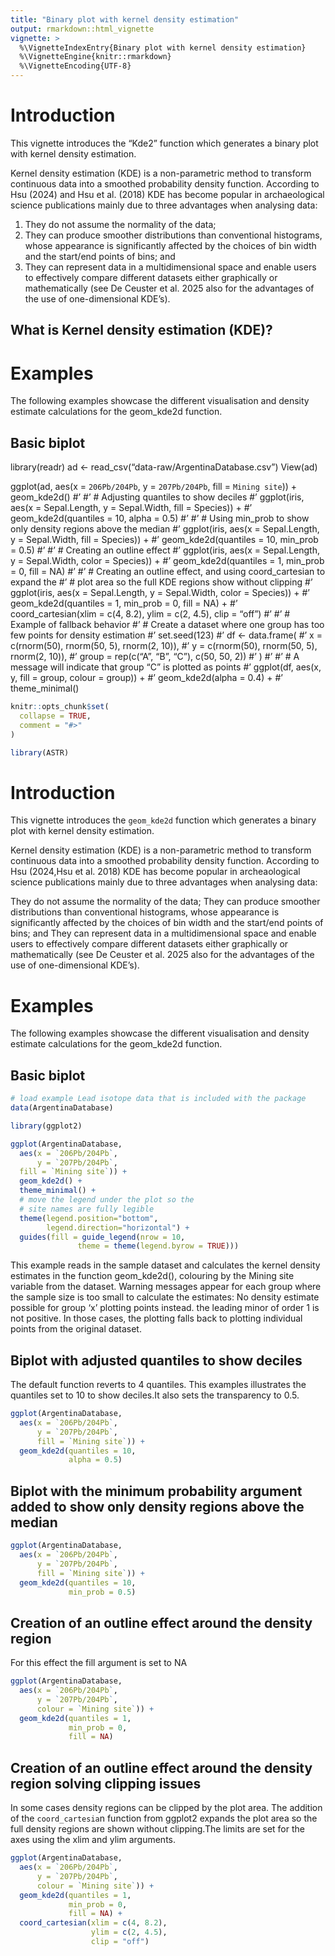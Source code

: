 ```yaml
---
title: "Binary plot with kernel density estimation"
output: rmarkdown::html_vignette
vignette: >
  %\VignetteIndexEntry{Binary plot with kernel density estimation} 
  %\VignetteEngine{knitr::rmarkdown}
  %\VignetteEncoding{UTF-8}
---
```


# Introduction

This vignette introduces the "Kde2" function which generates a binary plot with kernel density estimation.

Kernel density estimation (KDE) is a non-parametric method to transform continuous data into a smoothed probability density function. According to Hsu (2024) and Hsu et al. (2018) KDE has become popular in archaeological science publications mainly due to three advantages when analysing data:

1. They do not assume the normality of the data;
2. They can produce smoother distributions than conventional histograms, whose appearance is significantly affected by the choices of bin width and the start/end points of bins; and
3. They can represent data in a multidimensional space and enable users to effectively compare different datasets either graphically or mathematically (see De Ceuster et al. 2025 also for the advantages of the use of one-dimensional KDE’s).

## What is Kernel density estimation (KDE)?







# Examples
The following examples showcase the different visualisation and density estimate calculations for the geom_kde2d function. 

## Basic biplot 
library(readr)
ad <- read_csv("data-raw/ArgentinaDatabase.csv")
View(ad)

ggplot(ad, 
  aes(x = `206Pb/204Pb`, 
  y = `207Pb/204Pb`, 
  fill = `Mining site`)) + 
  geom_kde2d()
#'
#' # Adjusting quantiles to show deciles
#' ggplot(iris, aes(x = Sepal.Length, y = Sepal.Width, fill = Species)) +
#'   geom_kde2d(quantiles = 10, alpha = 0.5)
#'
#' # Using min_prob to show only density regions above the median
#' ggplot(iris, aes(x = Sepal.Length, y = Sepal.Width, fill = Species)) +
#'   geom_kde2d(quantiles = 10, min_prob = 0.5)
#'
#' # Creating an outline effect
#' ggplot(iris, aes(x = Sepal.Length, y = Sepal.Width, color = Species)) +
#'   geom_kde2d(quantiles = 1, min_prob = 0, fill = NA)
#'
#'  # Creating an outline effect, and using coord_cartesian to expand the
#'  # plot area so the full KDE regions show without clipping
#' ggplot(iris, aes(x = Sepal.Length, y = Sepal.Width, color = Species)) +
#'   geom_kde2d(quantiles = 1, min_prob = 0, fill = NA) +
#'   coord_cartesian(xlim = c(4, 8.2), ylim = c(2, 4.5), clip = "off")
#'
#' # Example of fallback behavior
#' # Create a dataset where one group has too few points for density estimation
#' set.seed(123)
#' df <- data.frame(
#'   x = c(rnorm(50), rnorm(50, 5), rnorm(2, 10)),
#'   y = c(rnorm(50), rnorm(50, 5), rnorm(2, 10)),
#'   group = rep(c("A", "B", "C"), c(50, 50, 2))
#' )
#'
#' # A message will indicate that group "C" is plotted as points
#' ggplot(df, aes(x, y, fill = group, colour = group)) +
#'   geom_kde2d(alpha = 0.4) +
#'   theme_minimal()


```r
knitr::opts_chunk$set(
  collapse = TRUE,
  comment = "#>"
)
```

```r
library(ASTR)
```

# Introduction

This vignette introduces the `geom_kde2d` function which generates a binary plot with kernel density estimation.

Kernel density estimation (KDE) is a non-parametric method to transform continuous data into a smoothed probability density function. According to Hsu (2024,Hsu et al. 2018) KDE has become popular in archeaological science publications mainly due to three advantages when analysing data:

They do not assume the normality of the data;
They can produce smoother distributions than conventional histograms, whose appearance is significantly affected by the choices of bin width and the start/end points of bins; and
They can represent data in a multidimensional space and enable users to effectively compare different datasets either graphically or mathematically (see De Ceuster et al. 2025 also for the advantages of the use of one-dimensional KDE’s).

# Examples
The following examples showcase the different visualisation and density estimate calculations for the geom_kde2d function. 

## Basic biplot 

```r
# load example Lead isotope data that is included with the package
data(ArgentinaDatabase)

library(ggplot2)

ggplot(ArgentinaDatabase, 
  aes(x = `206Pb/204Pb`, 
      y = `207Pb/204Pb`, 
  fill = `Mining site`)) + 
  geom_kde2d() +
  theme_minimal() +
  # move the legend under the plot so the
  # site names are fully legible
  theme(legend.position="bottom", 
        legend.direction="horizontal") +
  guides(fill = guide_legend(nrow = 10, 
               theme = theme(legend.byrow = TRUE)))
```
  
This example reads in the sample dataset and calculates the kernel density estimates in the function geom_kde2d(), colouring by the Mining site variable from the dataset. Warning messages appear for each group where the sample size is too small to calculate the estimates: No density estimate possible for group 'x' plotting points instead.
the leading minor of order 1 is not positive. In those cases, the plotting falls back to plotting individual points from the original dataset.

## Biplot with adjusted quantiles to show deciles
The default function reverts to 4 quantiles. This examples illustrates the quantiles set to 10 to show deciles.It also sets the transparency to 0.5. 

```r
ggplot(ArgentinaDatabase, 
  aes(x = `206Pb/204Pb`, 
      y = `207Pb/204Pb`, 
      fill = `Mining site`)) + 
  geom_kde2d(quantiles = 10, 
             alpha = 0.5)
```
  
## Biplot with the minimum probability argument added to show only density regions above the median

```r
ggplot(ArgentinaDatabase, 
  aes(x = `206Pb/204Pb`, 
      y = `207Pb/204Pb`, 
      fill = `Mining site`)) + 
  geom_kde2d(quantiles = 10, 
             min_prob = 0.5)
```
  
## Creation of an outline effect around the density region
For this effect the fill argument is set to NA

```r
ggplot(ArgentinaDatabase, 
  aes(x = `206Pb/204Pb`, 
      y = `207Pb/204Pb`, 
      colour = `Mining site`)) + 
  geom_kde2d(quantiles = 1, 
             min_prob = 0, 
             fill = NA)
```

##   Creation of an outline effect around the density region solving clipping issues
In some cases density regions can be clipped by the plot area. The addition of the `coord_cartesia`n function from ggplot2 expands the plot area so the full density regions are shown without clipping.The limits are set for the axes using the xlim and ylim arguments. 

```r
ggplot(ArgentinaDatabase, 
  aes(x = `206Pb/204Pb`, 
      y = `207Pb/204Pb`, 
      colour = `Mining site`)) + 
  geom_kde2d(quantiles = 1,
             min_prob = 0, 
             fill = NA) + 
  coord_cartesian(xlim = c(4, 8.2), 
                  ylim = c(2, 4.5), 
                  clip = "off")
```


